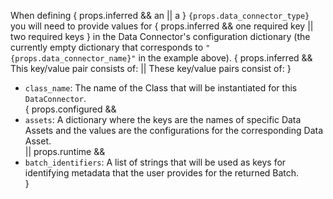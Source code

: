 <!-- props.data_connector_type: string value of the data connector's class name. -->
<!-- props.data_connector_name: string value of the name assigned to the data connector in previous examples. -->
<!-- props.inferred: boolean value that determines if the base key list should be `class_name`, `partitioner_method`, `partitioner_kwargs`, `introspection_directives` (true) -->
<!-- props.configured: boolean value that determines if the base key list should be `class_name`, `assets` (true) -->
<!-- props.runtime: boolean value that determines if the base key list should be `class_name`, `batch_identifiers` (true) -->

<div>
    <p>
        When defining { props.inferred && <span>an</span> || <span>a</span> } <code>{props.data_connector_type}</code> you will need to provide values for { props.inferred && <span>one required key</span> || <span>two required keys</span> } in the Data Connector's configuration dictionary (the currently empty dictionary that corresponds to <code>"{props.data_connector_name}"</code> in the example above).  { props.inferred && <span>This key/value pair consists of:</span> || <span>These key/value pairs consist of:</span> }
    </p>
    <ul>
        <li>
            <code>class_name</code>: The name of the Class that will be instantiated for this <code>DataConnector</code>.
        </li>
        { props.configured &&
            <span>
                <li>
                    <code>assets</code>: A dictionary where the keys are the names of specific Data Assets and the values are the configurations for the corresponding Data Asset.
                </li>
            </span>
        || props.runtime &&
            <span>
                <li>
                    <code>batch_identifiers</code>: A list of strings that will be used as keys for identifying metadata that the user provides for the returned Batch.
                </li>
            </span>
        }
    </ul>
</div>
